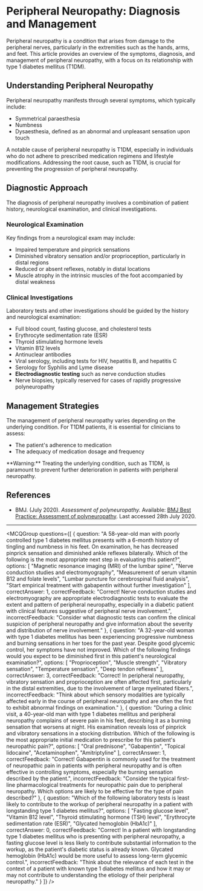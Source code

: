 
# Peripheral Neuropathy: Diagnosis and Management

Peripheral neuropathy is a condition that arises from damage to the peripheral nerves, particularly in the extremities such as the hands, arms, and feet. This article provides an overview of the symptoms, diagnosis, and management of peripheral neuropathy, with a focus on its relationship with type 1 diabetes mellitus (T1DM).

## Understanding Peripheral Neuropathy

Peripheral neuropathy manifests through several symptoms, which typically include:

- Symmetrical paraesthesia
- Numbness
- Dysaesthesia, defined as an abnormal and unpleasant sensation upon touch

A notable cause of peripheral neuropathy is T1DM, especially in individuals who do not adhere to prescribed medication regimens and lifestyle modifications. Addressing the root cause, such as T1DM, is crucial for preventing the progression of peripheral neuropathy.

## Diagnostic Approach

The diagnosis of peripheral neuropathy involves a combination of patient history, neurological examination, and clinical investigations.

### Neurological Examination

Key findings from a neurological exam may include:

- Impaired temperature and pinprick sensations
- Diminished vibratory sensation and/or proprioception, particularly in distal regions
- Reduced or absent reflexes, notably in distal locations
- Muscle atrophy in the intrinsic muscles of the foot accompanied by distal weakness

### Clinical Investigations

Laboratory tests and other investigations should be guided by the history and neurological examination:

- Full blood count, fasting glucose, and cholesterol tests
- Erythrocyte sedimentation rate (ESR)
- Thyroid stimulating hormone levels
- Vitamin B12 levels
- Antinuclear antibodies
- Viral serology, including tests for HIV, hepatitis B, and hepatitis C
- Serology for Syphilis and Lyme disease
- **Electrodiagnostic testing** such as nerve conduction studies
- Nerve biopsies, typically reserved for cases of rapidly progressive polyneuropathy

## Management Strategies

The management of peripheral neuropathy varies depending on the underlying condition. For T1DM patients, it is essential for clinicians to assess:

- The patient's adherence to medication
- The adequacy of medication dosage and frequency

<Callout emoji="⚠️">
**Warning:** Treating the underlying condition, such as T1DM, is paramount to prevent further deterioration in patients with peripheral neuropathy.
</Callout>

## References

- BMJ. (July 2020). _Assessment of polyneuropathy._ Available: [BMJ Best Practice: Assessment of polyneuropathy](https://bestpractice.bmj.com/topics/en-gb/158). Last accessed 28th July 2020.

---

<MCQGroup questions={[
  {
    question: "A 58-year-old man with poorly controlled type 1 diabetes mellitus presents with a 6-month history of tingling and numbness in his feet. On examination, he has decreased pinprick sensation and diminished ankle reflexes bilaterally. Which of the following is the most appropriate next step in evaluating this patient?",
    options: [
      "Magnetic resonance imaging (MRI) of the lumbar spine",
      "Nerve conduction studies and electromyography",
      "Measurement of serum vitamin B12 and folate levels",
      "Lumbar puncture for cerebrospinal fluid analysis",
      "Start empirical treatment with gabapentin without further investigation"
    ],
    correctAnswer: 1,
    correctFeedback: "Correct! Nerve conduction studies and electromyography are appropriate electrodiagnostic tests to evaluate the extent and pattern of peripheral neuropathy, especially in a diabetic patient with clinical features suggestive of peripheral nerve involvement.",
    incorrectFeedback: "Consider what diagnostic tests can confirm the clinical suspicion of peripheral neuropathy and give information about the severity and distribution of nerve involvement."
  },
  {
    question: "A 32-year-old woman with type 1 diabetes mellitus has been experiencing progressive numbness and burning sensations in her toes for the past year. Despite good glycemic control, her symptoms have not improved. Which of the following findings would you expect to be diminished first in this patient's neurological examination?",
    options: [
      "Proprioception",
      "Muscle strength",
      "Vibratory sensation",
      "Temperature sensation",
      "Deep tendon reflexes"
    ],
    correctAnswer: 3,
    correctFeedback: "Correct! In peripheral neuropathy, vibratory sensation and proprioception are often affected first, particularly in the distal extremities, due to the involvement of large myelinated fibers.",
    incorrectFeedback: "Think about which sensory modalities are typically affected early in the course of peripheral neuropathy and are often the first to exhibit abnormal findings on examination."
  },
  {
    question: "During a clinic visit, a 40-year-old man with type 1 diabetes mellitus and peripheral neuropathy complains of severe pain in his feet, describing it as a burning sensation that worsens at night. His examination reveals loss of pinprick and vibratory sensations in a stocking distribution. Which of the following is the most appropriate initial medication to prescribe for this patient's neuropathic pain?",
    options: [
      "Oral prednisone",
      "Gabapentin",
      "Topical lidocaine",
      "Acetaminophen",
      "Amitriptyline"
    ],
    correctAnswer: 1,
    correctFeedback: "Correct! Gabapentin is commonly used for the treatment of neuropathic pain in patients with peripheral neuropathy and is often effective in controlling symptoms, especially the burning sensation described by the patient.",
    incorrectFeedback: "Consider the typical first-line pharmacological treatments for neuropathic pain due to peripheral neuropathy. Which options are likely to be effective for the type of pain described?"
  },
  {
    question: "Which of the following laboratory tests is least likely to contribute to the workup of peripheral neuropathy in a patient with longstanding type 1 diabetes mellitus?",
    options: [
      "Fasting glucose level",
      "Vitamin B12 level",
      "Thyroid stimulating hormone (TSH) level",
      "Erythrocyte sedimentation rate (ESR)",
      "Glycated hemoglobin (HbA1c)"
    ],
    correctAnswer: 0,
    correctFeedback: "Correct! In a patient with longstanding type 1 diabetes mellitus who is presenting with peripheral neuropathy, a fasting glucose level is less likely to contribute substantial information to the workup, as the patient's diabetic status is already known. Glycated hemoglobin (HbA1c) would be more useful to assess long-term glycemic control.",
    incorrectFeedback: "Think about the relevance of each test in the context of a patient with known type 1 diabetes mellitus and how it may or may not contribute to understanding the etiology of their peripheral neuropathy."
  }
]} />